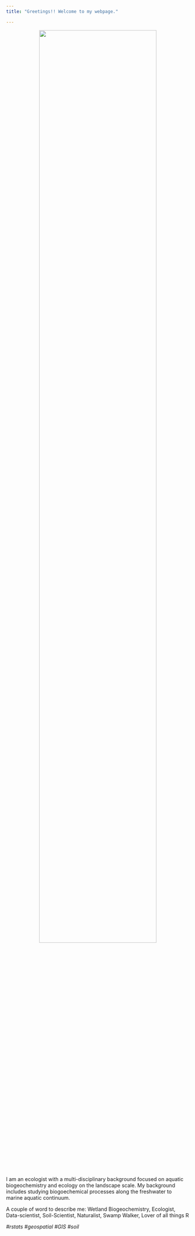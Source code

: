 ```yaml
---
title: "Greetings!! Welcome to my webpage."

---
```


<!--
![](images/CREW_marsh_lansdcape.jpg)
--->

<center><div><img src="../images/CREW_marsh_lansdcape.jpg" width="80%"></div></center>

I am an ecologist with a multi-disciplinary background focused on aquatic biogeochemistry and ecology on the landscape scale. My background includes studying biogoechemical processes along the freshwater to marine aquatic continuum. 

A couple of word to describe me: Wetland Biogeochemistry, Ecologist, Data-scientist, Soil-Scientist, Naturalist, Swamp Walker, Lover of all things R

_#rstats_ _#geospatial_ _#GIS_ _#soil_